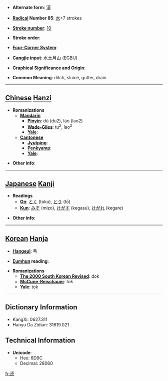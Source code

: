 * '''Alternate form''': [[瀆]]

* '''[[Wiktionary:Chinese radical index| Radical]] Number 85''': [[Wiktionary:Chinese radical index 水|水]]+7 strokes

* '''[[Wiktionary:Chinese total strokes index|Stroke number]]''': [[Wiktionary:Chinese total strokes index 10|10]]

* '''Stroke order''': 

* '''[[Wiktionary:Chinese four corner index|Four-Corner System]]''': 

* '''[[Wiktionary:Chinese Cangjie index|Cangjie input]]''': 水土月山 (EGBU)

* '''Graphical Significance and Origin''': 

* '''Common Meaning''': ditch, sluice, gutter, drain

----

== [[Chinese]] [[Hanzi]] ==

* '''Romanizations'''
** '''[[Mandarin]]'''
*** '''[[Pinyin]]''': dú (du2), láo (lao2)
*** '''[[Wade-Giles]]''': tu<sup>2</sup>, lao<sup>2</sup>
*** '''[[Yale]]''': 
** '''[[Cantonese]]'''
*** '''[[Jyutping]]''':
*** '''[[Penkyamp]]''': 
*** '''[[Yale]]''': 

* '''Other info''': 

----

== [[Japanese]] [[Kanji]] ==

* '''Readings'''
** '''[[On]]''': [[とく]] (toku), [[とう]] (tō)
** '''[[Kun]]''': [[みぞ]] (mizo), [[けがす]] (kegasu), [[けがれ]] (kegare)

* '''Other info''':  

----

== [[Korean]] [[Hanja]] ==

* '''[[Hangeul]]''': 독

* '''[[Eumhun]] reading''': 

* '''Romanizations'''
** '''[[The 2000 South Korean Revised Romanization|The 2000 South Korean Revised]]''': dok
** '''[[McCune-Reischauer]]''': tok
** '''[[Yale]]''': tok

----

== Dictionary Information ==

* KangXi: 0627.311
* Hanyu Da Zidian: 31619.021

== Technical Information ==

* '''Unicode''':
** Hex: 6D9C
** Decimal: 28060

[[fr:涜]]